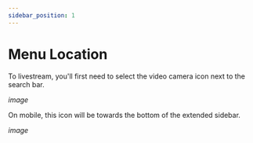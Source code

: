 ---
sidebar_position: 1
---

# Menu Location

To livestream, you'll first need to select the video camera icon next to the search bar.

*image*

On mobile, this icon will be towards the bottom of the extended sidebar.

*image*